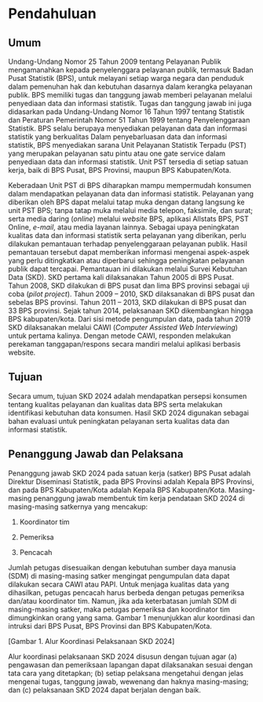 # Pendahuluan
 
 
 ```{=tex}
\pagenumbering{arabic}
\setcounter{page}{1}
\cleardoubleplainpage
```
 
## Umum

Undang-Undang Nomor 25 Tahun 2009 tentang Pelayanan Publik mengamanahkan kepada penyelenggara pelayanan publik, termasuk Badan Pusat Statistik (BPS), untuk melayani setiap warga negara dan penduduk dalam pemenuhan hak dan kebutuhan dasarnya dalam kerangka pelayanan publik. BPS memiliki tugas dan tanggung jawab memberi pelayanan melalui penyediaan data dan informasi statistik. Tugas dan tanggung jawab ini juga didasarkan pada Undang-Undang Nomor 16 Tahun 1997 tentang Statistik dan Peraturan Pemerintah Nomor 51 Tahun 1999 tentang Penyelenggaraan Statistik. BPS selalu berupaya menyediakan pelayanan data dan informasi statistik yang berkualitas Dalam penyebarluasan data dan informasi statistik, BPS menyediakan sarana Unit Pelayanan Statistik Terpadu (PST) yang merupakan pelayanan satu pintu atau one gate service dalam penyediaan data dan informasi statistik. Unit PST tersedia di setiap satuan kerja, baik di BPS Pusat, BPS Provinsi, maupun BPS Kabupaten/Kota.

Keberadaan Unit PST di BPS diharapkan mampu mempermudah konsumen dalam mendapatkan pelayanan data dan informasi statistik. Pelayanan yang diberikan oleh BPS dapat melalui tatap muka dengan datang langsung ke unit PST BPS; tanpa tatap muka melalui media telepon, faksimile, dan surat; serta media daring (*online*) melalui *website* BPS, aplikasi Allstats BPS, PST Online, *e-mail*, atau media layanan lainnya. Sebagai upaya peningkatan kualitas data dan informasi statistik serta pelayanan yang diberikan, perlu dilakukan pemantauan terhadap penyelenggaraan pelayanan publik. Hasil pemantauan tersebut dapat memberikan informasi mengenai aspek-aspek yang perlu ditingkatkan atau diperbarui sehingga peningkatan pelayanan publik dapat tercapai. Pemantauan ini dilakukan melalui Survei Kebutuhan Data (SKD). SKD pertama kali dilaksanakan Tahun 2005 di BPS Pusat. Tahun 2008, SKD dilakukan di BPS pusat dan lima BPS provinsi sebagai uji coba (*pilot project*). Tahun 2009 – 2010, SKD dilaksanakan di BPS pusat dan sebelas BPS provinsi. Tahun 2011 – 2013, SKD dilakukan di BPS pusat dan 33 BPS provinsi. Sejak tahun 2014, pelaksanaan SKD dikembangkan hingga BPS kabupaten/kota. Dari sisi metode pengumpulan data, pada tahun 2019 SKD dilaksanakan melalui CAWI (*Computer Assisted Web Interviewing*) untuk pertama kalinya. Dengan metode CAWI, responden melakukan perekaman tanggapan/respons secara mandiri melalui aplikasi berbasis website.

## Tujuan

Secara umum, tujuan SKD 2024 adalah mendapatkan persepsi konsumen tentang kualitas pelayanan dan kualitas data BPS serta melakukan identifikasi kebutuhan data konsumen. Hasil SKD 2024 digunakan sebagai bahan evaluasi untuk peningkatan pelayanan serta kualitas data dan informasi statistik.

## Penanggung Jawab dan Pelaksana

Penanggung jawab SKD 2024 pada satuan kerja (satker) BPS Pusat adalah Direktur Diseminasi Statistik, pada BPS Provinsi adalah Kepala BPS Provinsi, dan pada BPS Kabupaten/Kota adalah Kepala BPS Kabupaten/Kota. Masing-masing penanggung jawab membentuk tim kerja pendataan SKD 2024 di masing-masing satkernya yang mencakup:

1.  Koordinator tim

2.  Pemeriksa

3.  Pencacah

Jumlah petugas disesuaikan dengan kebutuhan sumber daya manusia (SDM) di masing-masing satker mengingat pengumpulan data dapat dilakukan secara CAWI atau PAPI. Untuk menjaga kualitas data yang dihasilkan, petugas pencacah harus berbeda dengan petugas pemeriksa dan/atau koordinator tim. Namun, jika ada keterbatasan jumlah SDM di masing-masing satker, maka petugas pemeriksa dan koordinator tim dimungkinkan orang yang sama. Gambar 1 menunjukkan alur koordinasi dan intruksi dari BPS Pusat, BPS Provinsi dan BPS Kabupaten/Kota.

\[Gambar 1. Alur Koordinasi Pelaksanaan SKD 2024\]

Alur koordinasi pelaksanaan SKD 2024 disusun dengan tujuan agar (a) pengawasan dan pemeriksaan lapangan dapat dilaksanakan sesuai dengan tata cara yang ditetapkan; (b) setiap pelaksana mengetahui dengan jelas mengenai tugas, tanggung jawab, wewenang dan haknya masing-masing; dan (c) pelaksanaan SKD 2024 dapat berjalan dengan baik.
